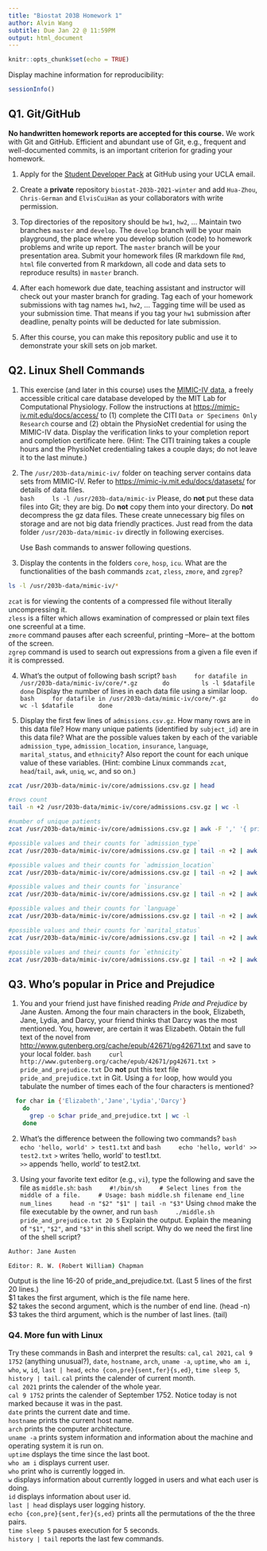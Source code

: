 ```yaml
---
title: "Biostat 203B Homework 1"
author: Alvin Wang
subtitle: Due Jan 22 @ 11:59PM
output: html_document
---
```


```r
knitr::opts_chunk$set(echo = TRUE)
```

Display machine information for reproducibility:
```r
sessionInfo()
```

## Q1. Git/GitHub

**No handwritten homework reports are accepted for this course.** We work with Git and GitHub. Efficient and abundant use of Git, e.g., frequent and well-documented commits, is an important criterion for grading your homework.

1. Apply for the [Student Developer Pack](https://education.github.com/pack) at GitHub using your UCLA email.

2. Create a **private** repository `biostat-203b-2021-winter` and add `Hua-Zhou`, `Chris-German` and `ElvisCuiHan` as your collaborators with write permission.

3. Top directories of the repository should be `hw1`, `hw2`, ... Maintain two branches `master` and `develop`. The `develop` branch will be your main playground, the place where you develop solution (code) to homework problems and write up report. The `master` branch will be your presentation area. Submit your homework files (R markdown file `Rmd`, `html` file converted from R markdown, all code and data sets to reproduce results) in `master` branch.

4. After each homework due date, teaching assistant and instructor will check out your master branch for grading. Tag each of your homework submissions with tag names `hw1`, `hw2`, ... Tagging time will be used as your submission time. That means if you tag your `hw1` submission after deadline, penalty points will be deducted for late submission.

5. After this course, you can make this repository public and use it to demonstrate your skill sets on job market.

## Q2. Linux Shell Commands

1. This exercise (and later in this course) uses the [MIMIC-IV data](https://mimic-iv.mit.edu), a freely accessible critical care database developed by the MIT Lab for Computational Physiology. Follow the instructions at <https://mimic-iv.mit.edu/docs/access/> to (1) complete the CITI `Data or Specimens Only Research` course and (2) obtain the PhysioNet credential for using the MIMIC-IV data. Display the verification links to your completion report and completion certificate here. (Hint: The CITI training takes a couple hours and the PhysioNet credentialing takes a couple days; do not leave it to the last minute.)

2. The `/usr/203b-data/mimic-iv/` folder on teaching server contains data sets from MIMIC-IV. Refer to <https://mimic-iv.mit.edu/docs/datasets/> for details of data files.  
    ```bash
    ls -l /usr/203b-data/mimic-iv
    ```
Please, do **not** put these data files into Git; they are big. Do **not** copy them into your directory. Do **not** decompress the gz data files. These create unnecessary big files on storage and are not big data friendly practices. Just read from the data folder `/usr/203b-data/mimic-iv` directly in following exercises. 

    Use Bash commands to answer following questions.

3. Display the contents in the folders `core`, `hosp`, `icu`. What are the functionalities of the bash commands `zcat`, `zless`, `zmore`, and `zgrep`?  
```bash
ls -l /usr/203b-data/mimic-iv/*
```

`zcat` is  for viewing the contents of a compressed file without literally uncompressing it.  
`zless` is a filter which allows examination of compressed or plain text files one screenful at a time.  
`zmore` command pauses after each screenful, printing --More-- at the bottom of the screen.  
`zgrep` command is used to search out expressions from a given a file even if it is compressed. 

4. What's the output of following bash script?
    ```bash
    for datafile in /usr/203b-data/mimic-iv/core/*.gz
      do
        ls -l $datafile
      done
    ```
Display the number of lines in each data file using a similar loop.
    ```bash
    for datafile in /usr/203b-data/mimic-iv/core/*.gz
      do
        wc -l $datafile
      done
    ```

4. Display the first few lines of `admissions.csv.gz`. How many rows are in this data file? How many unique patients (identified by `subject_id`) are in this data file? What are the possible values taken by each of the variable `admission_type`, `admission_location`, `insurance`, `language`, `marital_status`, and `ethnicity`? Also report the count for each unique value of these variables. (Hint: combine Linux commands `zcat`, `head`/`tail`, `awk`, `uniq`, `wc`, and so on.)
```bash
zcat /usr/203b-data/mimic-iv/core/admissions.csv.gz | head
```

```bash
#rows count
tail -n +2 /usr/203b-data/mimic-iv/core/admissions.csv.gz | wc -l
```

```bash
#number of unique patients
zcat /usr/203b-data/mimic-iv/core/admissions.csv.gz | awk -F ',' '{ print $1 }' | sort | uniq | wc -l
```

```bash
#possible values and their counts for `admission_type`
zcat /usr/203b-data/mimic-iv/core/admissions.csv.gz | tail -n +2 | awk -F ',' '{ print $6 }' | sort | uniq -c
```

```bash
#possible values and their counts for `admission_location`
zcat /usr/203b-data/mimic-iv/core/admissions.csv.gz | tail -n +2 | awk -F ',' '{ print $7 }' | sort | uniq -c
```

```bash
#possible values and their counts for `insurance`
zcat /usr/203b-data/mimic-iv/core/admissions.csv.gz | tail -n +2 | awk -F ',' '{ print $9 }' | sort | uniq -c
```

```bash
#possible values and their counts for `language`
zcat /usr/203b-data/mimic-iv/core/admissions.csv.gz | tail -n +2 | awk -F ',' '{ print $10 }' | sort | uniq -c
```

```bash
#possible values and their counts for `marital_status`
zcat /usr/203b-data/mimic-iv/core/admissions.csv.gz | tail -n +2 | awk -F ',' '{ print $11 }' | sort | uniq -c
```

```bash
#possible values and their counts for `ethnicity`
zcat /usr/203b-data/mimic-iv/core/admissions.csv.gz | tail -n +2 | awk -F ',' '{ print $12 }' | sort | uniq -c
```




## Q3. Who's popular in Price and Prejudice

1. You and your friend just have finished reading *Pride and Prejudice* by Jane Austen. Among the four main characters in the book, Elizabeth, Jane, Lydia, and Darcy, your friend thinks that Darcy was the most mentioned. You, however, are certain it was Elizabeth. Obtain the full text of the novel from <http://www.gutenberg.org/cache/epub/42671/pg42671.txt> and save to your local folder. 
    ```bash
    curl http://www.gutenberg.org/cache/epub/42671/pg42671.txt > pride_and_prejudice.txt
    ```
Do **not** put this text file `pride_and_prejudice.txt` in Git. Using a `for` loop, how would you tabulate the number of times each of the four characters is mentioned?
```bash
  for char in {'Elizabeth','Jane','Lydia','Darcy'}
    do
      grep -o $char pride_and_prejudice.txt | wc -l
    done
```


2. What's the difference between the following two commands?
    ```bash
    echo 'hello, world' > test1.txt
    ```
    and
    ```bash
    echo 'hello, world' >> test2.txt
    ```
`>` writes 'hello, world' to test1.txt.  
`>>` appends 'hello, world' to test2.txt.


3. Using your favorite text editor (e.g., `vi`), type the following and save the file as `middle.sh`:
    ```bash
    #!/bin/sh
    # Select lines from the middle of a file.
    # Usage: bash middle.sh filename end_line num_lines
    head -n "$2" "$1" | tail -n "$3"
    ```
Using `chmod` make the file executable by the owner, and run 
    ```bash
    ./middle.sh pride_and_prejudice.txt 20 5
    ```
Explain the output. Explain the meaning of `"$1"`, `"$2"`, and `"$3"` in this shell script. Why do we need the first line of the shell script?
```bash

Author: Jane Austen

Editor: R. W. (Robert William) Chapman

```

Output is the line 16-20 of pride_and_prejudice.txt. (Last 5 lines of the first 20 lines.)  
$1 takes the first argument, which is the file name here.  
$2 takes the second argument, which is the number of end line. (head -n)  
$3 takes the third argument, which is the number of last lines. (tail)  

### Q4. More fun with Linux

Try these commands in Bash and interpret the results: `cal`, `cal 2021`, `cal 9 1752` (anything unusual?), `date`, `hostname`, `arch`, `uname -a`, `uptime`, `who am i`, `who`, `w`, `id`, `last | head`, `echo {con,pre}{sent,fer}{s,ed}`, `time sleep 5`, `history | tail`.
`cal` prints the calender of current month.  
`cal 2021` prints the calender of the whole year.  
`cal 9 1752` prints the calender of September 1752. Notice today is not marked because it was in the past.  
`date` prints the current date and time.  
`hostname` prints the current host name.  
`arch` prints the computer architecture.  
`uname -a` prints system information and information about the machine and operating system it is run on.  
`uptime` dsplays the time since the last boot.  
`who am i` displays current user.  
`who` print who is currently logged in.  
`w` displays information about currently logged in users and what each user is doing.  
`id` displays information about user id.  
`last | head` displays user logging history.  
`echo {con,pre}{sent,fer}{s,ed}` prints all the permutations of the the three pairs.  
`time sleep 5` pauses execution for 5 seconds.  
`history | tail` reports the last few commands.  